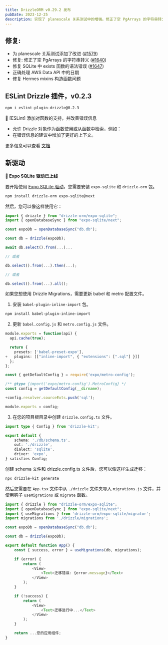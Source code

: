 ```yaml
---
title: DrizzleORM v0.29.2 发布
pubDate: 2023-12-25
description: 实现了 planescale 关系测试中的增强。修正了空 PgArrays 的字符串转义。纠正了 SQLite 中 exists 函数的语法错误。确保在 AWS Data API 中正确处理日期。解决了 Hermes mixins 构造函数问题。
---
```


## 修复:

- 为 planescale 关系测试添加了改进 ([#1579](https://github.com/drizzle-team/drizzle-orm/pull/1579))
- 修复: 修正了空 PgArrays 的字符串转义 ([#1640](https://github.com/drizzle-team/drizzle-orm/pull/1640))
- 修复 SQLite 中 exists 函数的语法错误 ([#1647](https://github.com/drizzle-team/drizzle-orm/pull/1647))
- 正确处理 AWS Data API 中的日期
- 修复 Hermes mixins 构造函数问题

## ESLint Drizzle 插件，v0.2.3

```bash copy
npm i eslint-plugin-drizzle@0.2.3
```

🎉 [ESLint] 添加对函数的支持，并改善错误信息

- 允许 Drizzle 对象作为函数使用或从函数中检索，例如：
- 在错误信息的建议中增加了更好的上下文。

更多信息可以查看 [文档](/docs/eslint-plugin)
## 新驱动

**🎉 Expo SQLite 驱动已上线**

要开始使用 [Expo SQLite 驱动](/docs/get-started-sqlite#expo-sqlite)，您需要安装 `expo-sqlite` 和 `drizzle-orm` 包。

```bash copy
npm install drizzle-orm expo-sqlite@next
```

然后，您可以像这样使用它：

```ts copy {4,6}
import { drizzle } from "drizzle-orm/expo-sqlite";
import { openDatabaseSync } from "expo-sqlite/next";

const expoDb = openDatabaseSync("db.db");

const db = drizzle(expoDb);

await db.select().from(...)...

// 或者

db.select().from(...).then(...);

// 或者

db.select().from(...).all();
```

如果您想使用 Drizzle Migrations，需要更新 babel 和 metro 配置文件。

1. 安装 `babel-plugin-inline-import` 包。

```bash copy
npm install babel-plugin-inline-import
```

2. 更新 `babel.config.js` 和 `metro.config.js` 文件。

```ts filename="babel.config.js" copy {6}
module.exports = function(api) {
  api.cache(true);

  return {
    presets: ['babel-preset-expo'],
+   plugins: [["inline-import", { "extensions": [".sql"] }]]
  };
};
```

```ts filename="metro.config.js" copy {6}
const { getDefaultConfig } = require('expo/metro-config');

/** @type {import('expo/metro-config').MetroConfig} */
const config = getDefaultConfig(__dirname);

+config.resolver.sourceExts.push('sql');

module.exports = config;
```

3. 在您的项目根目录中创建 `drizzle.config.ts` 文件。

```ts copy
import type { Config } from 'drizzle-kit';

export default {
	schema: './db/schema.ts',
	out: './drizzle',
    dialect: 'sqlite',
	driver: 'expo',
} satisfies Config;
```

创建 schema 文件和 drizzle.config.ts 文件后，您可以像这样生成迁移：

```bash copy
npx drizzle-kit generate
```

然后您需要在 `App.tsx` 文件中从 `./drizzle` 文件夹导入 `migrations.js` 文件，并使用钩子 `useMigrations` 或 `migrate` 函数。

```ts copy {4,11}
import { drizzle } from "drizzle-orm/expo-sqlite";
import { openDatabaseSync } from "expo-sqlite/next";
import { useMigrations } from 'drizzle-orm/expo-sqlite/migrator';
import migrations from './drizzle/migrations';

const expoDb = openDatabaseSync("db.db");

const db = drizzle(expoDb);

export default function App() {
    const { success, error } = useMigrations(db, migrations);

    if (error) {
        return (
            <View>
                <Text>迁移错误: {error.message}</Text>
            </View>
        );
    }

    if (!success) {
        return (
            <View>
                <Text>迁移进行中...</Text>
            </View>
        );
    }

    return ...您的应用组件;
}
```
